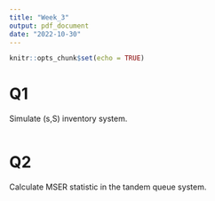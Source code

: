 ```yaml
---
title: "Week_3"
output: pdf_document
date: "2022-10-30"
---
```


```r
knitr::opts_chunk$set(echo = TRUE)
```

# Q1

Simulate (s,S) inventory system.

```r

```

# Q2

Calculate MSER statistic in the tandem queue system.

```r

```

